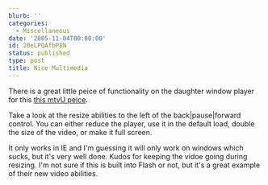 ```yaml
---
blurb: ''
categories:
  - Miscellaneous
date: '2005-11-04T00:00:00'
id: 20eLPQAfbP8N
status: published
type: post
title: Nice Multimedia
---
```


There is a great little peice of functionality on the daughter window player for this [this mtvU peice](http://www.mtvu.com/on_mtvu/stand_in/cameron_diaz.jhtml).

Take a look at the resize abilities to the left of the back|pause|forward control. You can either reduce the player, use it in the default load, double the size of the video, or make it full screen. 

It only works in IE and I'm guessing it will only work on windows which sucks, but it's very well done. Kudos for keeping the vidoe going during resizing. I'm not sure if this is built into Flash or not, but it's a great example of their new video abilities.
